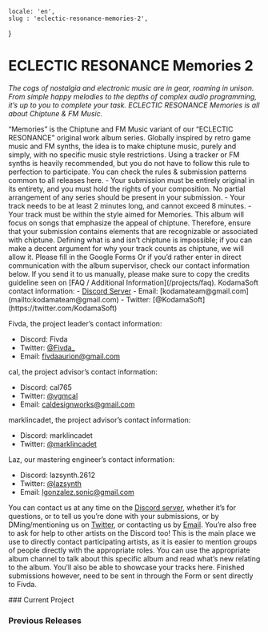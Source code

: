     locale: 'en',
    slug : 'eclectic-resonance-memories-2',
}

# ECLECTIC RESONANCE Memories 2

*The cogs of nostalgia and electronic music are in gear, roaming in unison. From simple happy melodies to the depths of complex audio programming, it’s up to you to complete your task. ECLECTIC RESONANCE Memories is all about Chiptune & FM Music.*

<WrappableParagraph title="Presentation">
“Memories” is the Chiptune and FM Music variant of our “ECLECTIC RESONANCE” original work album series. Globally inspired by retro game music and FM synths, the idea is to make chiptune music, purely and simply, with no specific music style restrictions. Using a tracker or FM synths is heavily recommended, but you do not have to follow this rule to perfection to participate.
</WrappableParagraph>

<WrappableParagraph title="General KodamaSounds Specific Rules">
    <CtaButton link='/projects/faq' icon='book'>
        <span>You can check the rules & submission patterns common to all releases here.</span>
    </CtaButton>
</WrappableParagraph>

<WrappableParagraph title="Memories Specific Music Rules">
- Your submission must be entirely original in its entirety, and you must hold the rights of your composition. No partial arrangement of any series should be present in your submission.
- Your track needs to be at least 2 minutes long, and cannot exceed 8 minutes.
- Your track must be within the style aimed for Memories. This album will focus on songs that emphasize the appeal of chiptune. Therefore, ensure that your submission contains elements that are recognizable or associated with chiptune. Defining what is and isn’t chiptune is impossible; if you can make a decent argument for why your track counts as chiptune, we will allow it.

</WrappableParagraph>

<WrappableParagraph title="Track Submission">
<CtaButton link='https://forms.gle/BrYPncfUUpVbFDrW6' icon='envelope'>
    <span>Please fill in the Google Forms</span>
</CtaButton>
Or if you’d rather enter in direct communication with the album supervisor, check our contact information below. If you send it to us manually, please make sure to copy the credits guideline seen on [FAQ / Additional Information](/projects/faq).
</WrappableParagraph>

<WrappableParagraph title="Contact (Questions / Submissions)">
KodamaSoft contact information:
- <a href="/discord">Discord Server</a> 
- Email: [kodamateam@gmail.com](mailto:kodamateam@gmail.com)
- Twitter: [@KodamaSoft](https://twitter.com/KodamaSoft)

Fivda, the project leader’s contact information:
- Discord: Fivda
- Twitter: [@Fivda_](https://twitter.com/Fivda_)
- Email: [fivdaaurion@gmail.com](mailto:fivdaaurion@gmail.com)

cal, the project advisor’s contact information:
- Discord: cal765
- Twitter: [@vgmcal](https://twitter.com/vgmcal)
- Email: [caldesignworks@gmail.com](mailto:caldesignworks@gmail.com)

marklincadet, the project advisor’s contact information:
- Discord: marklincadet
- Twitter: [@marklincadet](https://twitter.com/marklincadet)

Laz, our mastering engineer’s contact information:
- Discord: lazsynth.2612
- Twitter: [@lazsynth](https://twitter.com/lazsynth)
- Email: [lgonzalez.sonic@gmail.com](mailto:lgonzalez.sonic@gmail.com)


You can contact us at any time on the <a href="/discord">Discord server</a>, whether it’s for questions, or to tell us you’re done with your submissions, or by DMing/mentioning us on [Twitter](https://twitter.com/KodamaSoft), or contacting us by [Email](mailto:kodamateam@gmail.com). You’re also free to ask for help to other artists on the Discord too! This is the main place we use to directly contact participating artists, as it is easier to mention groups of people directly with the appropriate roles. You can use the appropriate album channel to talk about this specific album and read what’s new relating to the album. You’ll also be able to showcase your tracks here. Finished submissions however, need to be sent in through the Form or sent directly to Fivda.
</WrappableParagraph>


<WrappableParagraph title="Releases Information">
### Current Project
<ProjectInformation slug="eclectic-resonance-memories-2" />

### Previous Releases
<AlbumListing slug="eclectic-resonance-memories" />
</WrappableParagraph>

